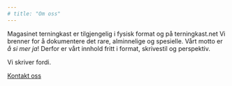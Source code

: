 ```yaml
---
# title: "Om oss"
---
```

<div class="p">
Magasinet terningkast er tilgjengelig i fysisk format og på terningkast.net Vi brenner for å dokumentere det rare, alminnelige og spesielle. Vårt motto er *å si mer ja*! Derfor er vårt innhold fritt i format, skrivestil og perspektiv.
<br>
</div>

<div class="bottom-text-center">Vi skriver fordi.</div>
<div class="bottom-text-right">
<a href="mailto:alex@crozier.no">Kontakt oss</a>
</div>
